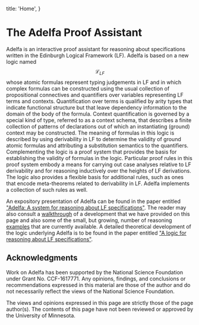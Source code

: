   title: 'Home',
}


# The Adelfa Proof Assistant
      
Adelfa is an interactive proof assistant for reasoning about specifications
written in the Edinburgh Logical Framework (LF). Adelfa is based on a new logic
named $$\mathcal{L}_{LF}$$ whose atomic formulas
represent typing judgements in LF and in which complex formulas can be
constructed using the usual collection of propositional connectives and
quantifiers over variables representing LF terms and contexts. Quantification
over terms is qualified by arity types that indicate functional structure but
that leave dependency information to the domain of the body of the formula.
Context quantification is governed by a special kind of type, referred to as a
context schema, that describes a finite collection of patterns of declarations
out of which an instantiating (ground) context may be constructed. The meaning
of formulas in this logic is described by using derivability in LF to determine
the validity of ground atomic formulas and attributing a substitution semantics
to the quantifiers. Complementing the logic is a proof system that provides the
basis for establishing the validity of formulas in the logic. Particular proof
rules in this proof system embody a means for carrying out case analyses
relative to LF derivability and for reasoning inductively over the heights of LF
derivations. The logic also provides a flexible basis for additional rules, such
as ones that encode meta-theorems related to derivability in LF. Adelfa
implements a collection of such rules as well.

An expository presentation of Adelfa can be found in the paper entitled
["Adelfa: A system for reasoning about LF
specifications"](https://cgi.cse.unsw.edu.au/~eptcs/paper.cgi?LFMTP2021:14). The
reader may also consult a [walkthrough](/walkthrough) of a development that we
have provided on this page and also some of the small, but growing, number of
reasoning [examples](/examples) that are currently available. A detailed
theoretical development of the logic underlying Adelfa is to be found in the
paper entitled ["A logic for reasoning about LF
specifications"](https://arxiv.org/abs/2107.00111).


## Acknowledgments

Work on Adelfa has been supported by the National Science Foundation under Grant
No. CCF-1617771. Any opinions, findings, and conclusions or recommendations
expressed in this material are those of the author and do not necessarily
reflect the views of the National Science Foundation.


<Muted>
The views and opinions expressed in this page are strictly those of the page
author(s). The contents of this page have not been reviewed or approved by the
University of Minnesota. 
</Muted>